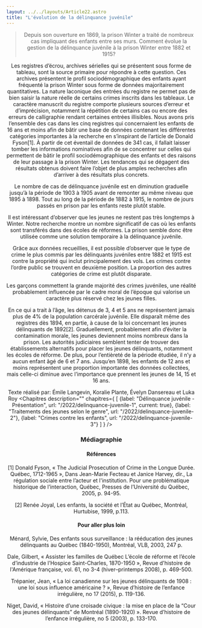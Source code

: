 ```yaml
---
layout: ../../layouts/Article22.astro
title: "L'évolution de la délinquance juvénile"
---
```


<Header titre="L'évolution de la délinquance juvénile" image="/assets/img/d74f92f1-65ab-44fe-92d8-7a00aa4fd012.png"/>
  
<Text>
  <blockquote>Depuis son ouverture en 1869, la prison Winter a traité de nombreux cas impliquant des enfants entre ses murs. Comment évolue la gestion de la délinquance juvénile à la prison Winter entre 1882 et 1915? </blockquote>

Les registres d’écrou, archives sérielles qui se présentent sous forme de tableau, sont la source primaire pour répondre à cette question. Ces archives présentent le profil sociodémographique des enfants ayant fréquenté la prison Winter sous forme de données majoritairement quantitatives. La nature laconique des entrées du registre ne permet pas de bien saisir la nature réelle de certains crimes inscrits dans les tableaux. Le caractère manuscrit du registre comporte plusieurs sources d’erreur et d’imprécision, notamment la répétition de certains cas ou encore des erreurs de calligraphie rendant certaines entrées illisibles. Nous avons pris l’ensemble des cas dans les cinq registres qui concernaient les enfants de 16 ans et moins afin de bâtir une base de données contenant les différentes catégories importantes à la recherche en s’inspirant de l’article de Donald Fyson[1]. À partir de cet éventail de données de 341 cas, il fallait laisser tomber les informations nominatives afin de se concentrer sur celles qui permettent de bâtir le profil sociodémographique des enfants et des raisons de leur passage à la prison Winter. Les tendances qui se dégagent des résultats obtenus doivent faire l’objet de plus amples recherches afin d’arriver à des résultats plus concrets.

<div class="flourish-embed flourish-chart" data-src="visualisation/12842540"><script src="https://public.flourish.studio/resources/embed.js"></script></div>

Le nombre de cas de délinquance juvénile est en diminution graduelle jusqu’à la période de 1903 à 1905 avant de remonter au même niveau que 1895 à 1898. Tout au long de la période de 1882 à 1915, le nombre de jours passés en prison par les enfants reste plutôt stable.

<div class="flourish-embed flourish-chart" data-src="visualisation/12842620"><script src="https://public.flourish.studio/resources/embed.js"></script></div>

Il est intéressant d’observer que les jeunes ne restent pas très longtemps à Winter. Notre recherche montre un nombre significatif de cas où les enfants sont transférés dans des écoles de réformes. La prison semble donc être utilisée comme une solution temporaire à la délinquance juvénile.

<div class="flourish-embed flourish-chart" data-src="visualisation/12842679"><script src="https://public.flourish.studio/resources/embed.js"></script></div>

Grâce aux données recueillies, il est possible d’observer que le type de crime le plus commis par les délinquants juvéniles entre 1882 et 1915 est contre la propriété qui inclut principalement des vols. Les crimes contre l’ordre public se trouvent en deuxième position. La proportion des autres catégories de crime est plutôt disparate.

<div class="flourish-embed flourish-chart" data-src="visualisation/12842727"><script src="https://public.flourish.studio/resources/embed.js"></script></div>

Les garçons commettent la grande majorité des crimes juvéniles, une réalité probablement influencée par le cadre moral de l’époque qui valorise un caractère plus réservé chez les jeunes filles.

<div class="flourish-embed flourish-chart" data-src="visualisation/12842750"><script src="https://public.flourish.studio/resources/embed.js"></script></div>

En ce qui a trait à l’âge, les détenus de 3, 4 et 5 ans ne représentent jamais plus de 4% de la population carcérale juvénile. Elle disparaît même des registres dès 1894, en partie, à cause de la loi concernant les jeunes délinquants de 1892[2]. Graduellement, probablement afin d’éviter la contamination morale, les jeunes deviennent moins nombreux dans la prison. Les autorités judiciaires semblent tenter de trouver des établissements alternatifs pour placer les jeunes délinquants, notamment les écoles de réforme. De plus, pour l’entièreté de la période étudiée, il n’y a aucun enfant âgé de 6 et 7 ans. Jusqu’en 1898, les enfants de 12 ans et moins représentent une proportion importante des données collectées, mais celle-ci diminue avec l’importance que prennent les jeunes de 14, 15 et 16 ans.

Texte réalisé par: Émile Langevin, Koralie Plante, Évelyn Dansereau et Luka Roy
</Text>
<Chapitres 
  description=""
  chapitres={
    [
      {label: "Délinquance juvénile - Présentation", url: "/2022/delinquance-juvenile-1", current: true},
      {label: "Traitements des jeunes selon le genre", url: "/2022/delinquance-juvenile-2"},
      {label: "Crimes contre les enfants", url: "/2022/delinquance-juvenile-3"}
    ]
  }
/>

<div class="p-10 lg:p-24 py-5 lg:py-12 text-sm bg-gray-400">
  <h3>Médiagraphie</h3>
<h4>Références</h4>
[1] Donald Fyson, « The Judicial Prosecution of Crime in the Longue Durée. Québec, 1712-1965 », Dans Jean-Marie Fecteau et Janice Harvey, dir., La régulation sociale entre l’acteur et l'institution. Pour une problématique historique de l’interaction, Québec, Presses de l’Université du Québec, 2005, p. 94-95.

[2] Renée Joyal, Les enfants, la société et l’État au Québec, Montréal, Hurtubise, 1999, p.113.

<h4>Pour aller plus loin</h4>
Ménard, Sylvie, Des enfants sous surveillance : la rééducation des jeunes délinquants au Québec (1840-1950), Montréal, VLB, 2003, 247 p. 

Dale, Gilbert, « Assister les familles de Québec L’école de réforme et l’école d’industrie de l’Hospice Saint-Charles, 1870-1950 », Revue d'histoire de l'Amérique française, vol. 61, no 3-4 (hiver–printemps 2008), p. 469-500.

Trépanier, Jean, « La loi canadienne sur les jeunes délinquants de 1908 : une loi sous influence américaine ? », Revue d’histoire de l’enfance irrégulière, no 17 (2015), p. 119-136. 

Niget, David, « Histoire d’une croisade civique : la mise en place de la “Cour des jeunes délinquants” de Montréal (1890-1920) ». Revue d’histoire de l’enfance irrégulière, no 5 (2003), p. 133-170.
</div>